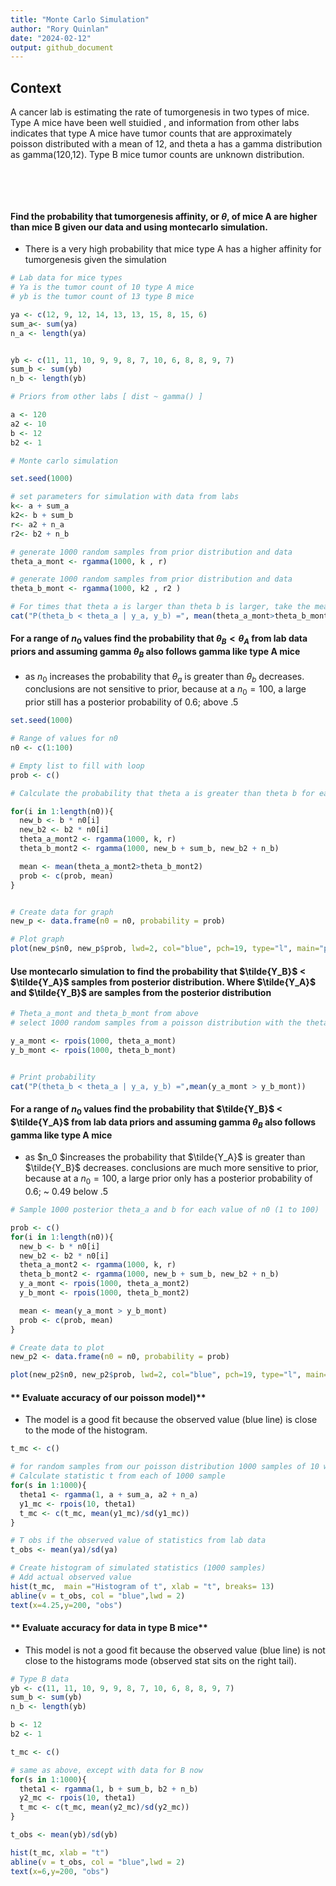 ---
title: "Monte Carlo Simulation"
author: "Rory Quinlan"
date: "2024-02-12"
output: github_document
---

## **Context**

A cancer lab is estimating the rate of tumorgenesis in two types of mice. Type A mice have been well stuidied , and information from other labs indicates that type A mice have tumor counts that are approximately poisson distributed with a mean of 12, and theta a has a gamma distribution as gamma(120,12).  Type B mice tumor counts are unknown distribution.

&nbsp;

&nbsp;



#### **Find the probability that tumorgenesis affinity, or $\theta$, of mice A are higher than mice B given our data and using montecarlo simulation.**


+ There is a very high probability that mice type A has a higher affinity for tumorgenesis given the simulation

```{r}
# Lab data for mice types
# Ya is the tumor count of 10 type A mice
# yb is the tumor count of 13 type B mice

ya <- c(12, 9, 12, 14, 13, 13, 15, 8, 15, 6)
sum_a<- sum(ya)
n_a <- length(ya)


yb <- c(11, 11, 10, 9, 9, 8, 7, 10, 6, 8, 8, 9, 7)
sum_b <- sum(yb)
n_b <- length(yb)

# Priors from other labs [ dist ~ gamma() ]

a <- 120
a2 <- 10
b <- 12
b2 <- 1

# Monte carlo simulation

set.seed(1000)

# set parameters for simulation with data from labs
k<- a + sum_a
k2<- b + sum_b
r<- a2 + n_a
r2<- b2 + n_b

# generate 1000 random samples from prior distribution and data
theta_a_mont <- rgamma(1000, k , r)

# generate 1000 random samples from prior distribution and data
theta_b_mont <- rgamma(1000, k2 , r2 )

# For times that theta a is larger than theta b is larger, take the mean and print as probability
cat("P(theta_b < theta_a | y_a, y_b) =", mean(theta_a_mont>theta_b_mont))
```



#### **For a range of $n_0$ values find the probability that  $\theta_B < \theta_A$ from lab data priors and assuming gamma $\theta_B$ also follows gamma like type A mice **

+ as $n_0$ increases the probability that $\theta_a$ is greater than $\theta_b$ decreases.  conclusions are not sensitive to prior, because at a $n_0=100$, a large prior still has a posterior probability of 0.6; above .5 

```{r}


set.seed(1000)

# Range of values for n0
n0 <- c(1:100)

# Empty list to fill with loop
prob <- c()

# Calculate the probability that theta a is greater than theta b for each value in the range

for(i in 1:length(n0)){
  new_b <- b * n0[i]
  new_b2 <- b2 * n0[i]
  theta_a_mont2 <- rgamma(1000, k, r)
  theta_b_mont2 <- rgamma(1000, new_b + sum_b, new_b2 + n_b)

  mean <- mean(theta_a_mont2>theta_b_mont2)
  prob <- c(prob, mean)
}


# Create data for graph
new_p <- data.frame(n0 = n0, probability = prob)

```


```{r}
# Plot graph
plot(new_p$n0, new_p$prob, lwd=2, col="blue", pch=19, type="l", main="post p(theta_B > theta_B)", xlab="n0", ylab= "Prob")
```




#### **Use montecarlo simulation to find the probability that  $\tilde{Y_B}$ < $\tilde{Y_A}$ samples from posterior distribution. Where $\tilde{Y_A}$ and $\tilde{Y_B}$ are samples from the posterior distribution  **

```{r}
# Theta_a_mont and theta_b_mont from above
# select 1000 random samples from a poisson distribution with the thetas calculated from previous monte carlo simulation

y_a_mont <- rpois(1000, theta_a_mont)
y_b_mont <- rpois(1000, theta_b_mont)


# Print probability
cat("P(theta_b < theta_a | y_a, y_b) =",mean(y_a_mont > y_b_mont))
```


#### **For a range of $n_0$ values find the probability that  $\tilde{Y_B}$ < $\tilde{Y_A}$ from lab data priors and assuming gamma $\theta_B$ also follows gamma like type A mice **

+ as $n_0 $increases the probability that $\tilde{Y_A}$ is greater than $\tilde{Y_B}$ decreases.  conclusions are much more sensitive to prior, because at a $n_0=100$, a large prior only has a posterior probability of 0.6; ~ 0.49 below .5 

```{r}

# Sample 1000 posterior theta_a and b for each value of n0 (1 to 100)

prob <- c()
for(i in 1:length(n0)){
  new_b <- b * n0[i]
  new_b2 <- b2 * n0[i]
  theta_a_mont2 <- rgamma(1000, k, r)
  theta_b_mont2 <- rgamma(1000, new_b + sum_b, new_b2 + n_b)
  y_a_mont <- rpois(1000, theta_a_mont2)
  y_b_mont <- rpois(1000, theta_b_mont2)

  mean <- mean(y_a_mont > y_b_mont)
  prob <- c(prob, mean)
}

# Create data to plot
new_p2 <- data.frame(n0 = n0, probability = prob)

```

```{r}
plot(new_p2$n0, new_p2$prob, lwd=2, col="blue", pch=19, type="l", main="post p(~y_a > ~y_b)", xlab="n0", ylab= "Prob")
```



#### ** Evaluate accuracy of our poisson model)**

+ The model is a good fit because the observed value (blue line) is close to the mode of the histogram.

```{r}

t_mc <- c()

# for random samples from our poisson distribution 1000 samples of 10 with our theta (lambda) equal to a random sample from our gamma distribution model
# Calculate statistic t from each of 1000 sample
for(s in 1:1000){
  theta1 <- rgamma(1, a + sum_a, a2 + n_a)
  y1_mc <- rpois(10, theta1)
  t_mc <- c(t_mc, mean(y1_mc)/sd(y1_mc))
}

# T obs if the observed value of statistics from lab data
t_obs <- mean(ya)/sd(ya)

# Create histogram of simulated statistics (1000 samples)
# Add actual observed value
hist(t_mc,  main ="Histogram of t", xlab = "t", breaks= 13)
abline(v = t_obs, col = "blue",lwd = 2)
text(x=4.25,y=200, "obs")
```





#### ** Evaluate accuracy for data in type B mice**

+ This model is not a good fit because the observed value (blue line) is not close to the histograms mode (observed stat sits on the right tail).


```{r}

# Type B data
yb <- c(11, 11, 10, 9, 9, 8, 7, 10, 6, 8, 8, 9, 7)
sum_b <- sum(yb)
n_b <- length(yb)

b <- 12
b2 <- 1

t_mc <- c()

# same as above, except with data for B now
for(s in 1:1000){
  theta1 <- rgamma(1, b + sum_b, b2 + n_b)
  y2_mc <- rpois(10, theta1)
  t_mc <- c(t_mc, mean(y2_mc)/sd(y2_mc))
}

t_obs <- mean(yb)/sd(yb)

hist(t_mc, xlab = "t")
abline(v = t_obs, col = "blue",lwd = 2)
text(x=6,y=200, "obs")
```
